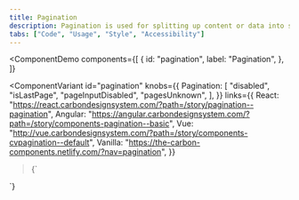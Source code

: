 ```yaml
---
title: Pagination
description: Pagination is used for splitting up content or data into several pages, with a control for navigating to the next or previous page.
tabs: ["Code", "Usage", "Style", "Accessibility"]
---
```


<ComponentDemo
  components={[
    {
      id: "pagination",
      label: "Pagination",
    },
  ]}
>
  <ComponentVariant
    id="pagination"
    knobs={{
      Pagination: [
        "disabled",
        "isLastPage",
        "pageInputDisabled",
        "pagesUnknown",
      ],
    }}
    links={{
      React:
        "https://react.carbondesignsystem.com/?path=/story/pagination--pagination",
      Angular:
        "https://angular.carbondesignsystem.com/?path=/story/components-pagination--basic",
      Vue:
        "http://vue.carbondesignsystem.com/?path=/story/components-cvpagination--default",
      Vanilla: "https://the-carbon-components.netlify.com/?nav=pagination",
    }}
  >{`
  <div style={{width: '800px'}}>
    <Pagination
      backwardText="Previous page"
      forwardText="Next page"
      itemsPerPageText="Items per page:"
      page={1}
      pageNumberText="Page Number"
      pageSize={10}
      pageSizes={[
        10,
        20,
        30,
        40,
        50
      ]}
      totalItems={103}
    />
  </div>
  `}</ComponentVariant>
</ComponentDemo>
